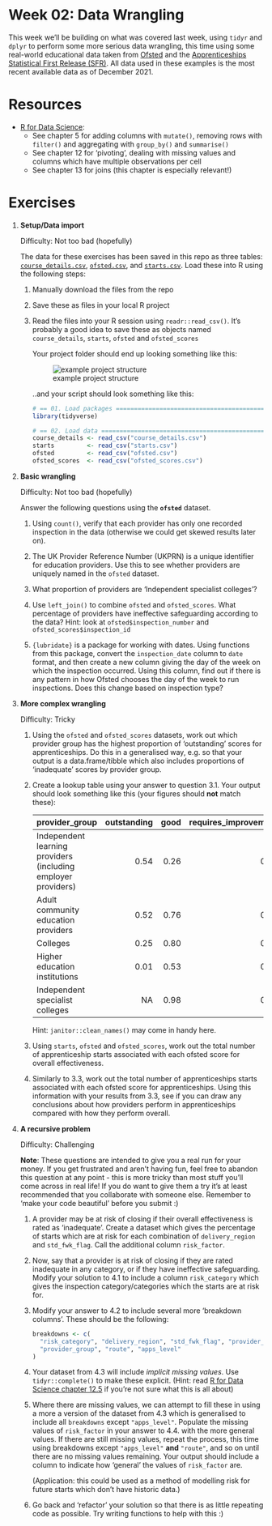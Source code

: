 <!-- Please edit README.Rmd - not README.md -->

# Week 02: Data Wrangling

This week we'll be building on what was covered last week, using `tidyr`
and `dplyr` to perform some more serious data wrangling, this time using
some real-world educational data taken from
[Ofsted](https://www.gov.uk/government/statistics/further-education-and-skills-inspections-and-outcomes-as-at-31-august-2021)
and the [Apprenticeships Statistical First Release
(SFR)](https://explore-education-statistics.service.gov.uk/find-statistics/apprenticeships-and-traineeships/2020-21#dataDownloads-1).
All data used in these examples is the most recent available data as of
December 2021.

# Resources

-   [R for Data Science](https://r4ds.had.co.nz/transform.html):
    -   See chapter 5 for adding columns with `mutate()`, removing rows
        with `filter()` and aggregating with `group_by()` and
        `summarise()`
    -   See chapter 12 for 'pivoting', dealing with missing values and
        columns which have multiple observations per cell
    -   See chapter 13 for joins (this chapter is especially relevant!)

# Exercises

1.  **Setup/Data import**

    Difficulty: Not too bad (hopefully)

    The data for these exercises has been saved in this repo as three
    tables: [`course_details.csv`](course_details.csv),
    [`ofsted.csv`](ofsted.csv), and [`starts.csv`](starts.csv). Load
    these into R using the following steps:

    1.  Manually download the files from the repo

    2.  Save these as files in your local R project

    3.  Read the files into your R session using `readr::read_csv()`.
        It's probably a good idea to save these as objects named
        `course_details`, `starts`, `ofsted` and `ofsted_scores`

        Your project folder should end up looking something like this:

        ![example project
        structure](project-structure-example.jpg "example project structure")

        ..and your script should look something like this:

        ```r
        # == 01. Load packages =========================================================
        library(tidyverse)

        # == 02. Load data =============================================================
        course_details <- read_csv("course_details.csv")
        starts         <- read_csv("starts.csv")
        ofsted         <- read_csv("ofsted.csv")
        ofsted_scores  <- read_csv("ofsted_scores.csv")
        ```

2.  **Basic wrangling**

    Difficulty: Not too bad (hopefully)

    Answer the following questions using the **`ofsted`** dataset.

    1.  Using `count()`, verify that each provider has only one recorded
        inspection in the data (otherwise we could get skewed results
        later on).

    2.  The UK Provider Reference Number (UKPRN) is a unique identifier
        for education providers. Use this to see whether providers are
        uniquely named in the `ofsted` dataset.

    3.  What proportion of providers are 'Independent specialist
        colleges'?

    4.  Use `left_join()` to combine `ofsted` and `ofsted_scores`. What
        percentage of providers have ineffective safeguarding according
        to the data? Hint: look at `ofsted$inspection_number` and
        `ofsted_scores$inspection_id`

    5.  `{lubridate}` is a package for working with dates. Using
        functions from this package, convert the `inspection_date`
        column to `date` format, and then create a new column giving the
        day of the week on which the inspection occurred. Using this
        column, find out if there is any pattern in how Ofsted chooses
        the day of the week to run inspections. Does this change based
        on inspection type?

3.  **More complex wrangling**

    Difficulty: Tricky

    1.  Using the `ofsted` and `ofsted_scores` datasets, work out which
        provider group has the highest proportion of 'outstanding'
        scores for apprenticeships. Do this in a generalised way, e.g.
        so that your output is a data.frame/tibble which also includes
        proportions of 'inadequate' scores by provider group.

    2.  Create a lookup table using your answer to question 3.1. Your
        output should look something like this (your figures should
        **not** match these):

        | provider_group                                                | outstanding | good | requires_improvement | inadequate |
        |:-----------------|-------------:|-------------:|-------------:|-------------:|
        | Independent learning providers (including employer providers) |        0.54 | 0.26 |                 0.95 |       0.40 |
        | Adult community education providers                           |        0.52 | 0.76 |                 0.83 |         NA |
        | Colleges                                                      |        0.25 | 0.80 |                 0.88 |       0.39 |
        | Higher education institutions                                 |        0.01 | 0.53 |                 0.27 |         NA |
        | Independent specialist colleges                               |          NA | 0.98 |                 0.65 |       0.99 |

        Hint: `janitor::clean_names()` may come in handy here.

    3.  Using `starts`, `ofsted` and `ofsted_scores`, work out the total
        number of apprenticeship starts associated with each ofsted
        score for overall effectiveness.

    4.  Similarly to 3.3, work out the total number of apprenticeships
        starts associated with each ofsted score for apprenticeships.
        Using this information with your results from 3.3, see if you
        can draw any conclusions about how providers perform in
        apprenticeships compared with how they perform overall.

4.  **A recursive problem**

    Difficulty: Challenging

    **Note**: These questions are intended to give you a real run for
    your money. If you get frustrated and aren't having fun, feel free
    to abandon this question at any point - this is more tricky than
    most stuff you'll come across in real life! If you do want to give
    them a try it's at least recommended that you collaborate with
    someone else. Remember to 'make your code beautiful' before you
    submit :)

    1.  A provider may be at risk of closing if their overall
        effectiveness is rated as 'inadequate'. Create a dataset which
        gives the percentage of starts which are at risk for each
        combination of `delivery_region` and `std_fwk_flag`. Call the
        additional column `risk_factor`.

    2.  Now, say that a provider is at risk of closing if they are rated
        inadequate in any category, or if they have ineffective
        safeguarding. Modify your solution to 4.1 to include a column
        `risk_category` which gives the inspection category/categories
        which the starts are at risk for.

    3.  Modify your answer to 4.2 to include several more 'breakdown
        columns'. These should be the following:

        ```r
        breakdowns <- c(
          "risk_category", "delivery_region", "std_fwk_flag", "provider_type", 
          "provider_group", "route", "apps_level"
        )
        ```

    4.  Your dataset from 4.3 will include *implicit missing values*.
        Use `tidyr::complete()` to make these explicit. (Hint: read [R
        for Data Science chapter
        12.5](https://r4ds.had.co.nz/tidy-data.html?q=complete#missing-values-3)
        if you're not sure what this is all about)

    5.  Where there are missing values, we can attempt to fill these in
        using a more a version of the dataset from 4.3 which is
        generalised to include all `breakdowns` except `"apps_level"`.
        Populate the missing values of `risk_factor` in your answer to
        4.4. with the more general values. If there are still missing
        values, repeat the process, this time using breakdowns except
        `"apps_level"` **and** `"route"`, and so on until there are no
        missing values remaining. Your output should include a column to
        indicate how 'general' the values of `risk_factor` are.

        (Application: this could be used as a method of modelling risk
        for future starts which don't have historic data.)

    6.  Go back and 'refactor' your solution so that there is as little
        repeating code as possible. Try writing functions to help with
        this :)
